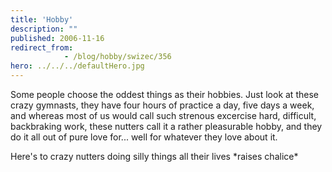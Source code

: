 ```yaml
---
title: 'Hobby'
description: ""
published: 2006-11-16
redirect_from: 
            - /blog/hobby/swizec/356
hero: ../../../defaultHero.jpg
---
```


Some people choose the oddest things as their hobbies. Just look at these crazy gymnasts, they have four hours of practice a day, five days a week, and whereas most of us would call such strenous excercise hard, difficult, backbraking work, these nutters call it a rather pleasurable hobby, and they do it all out of pure love for... well for whatever they love about it.

Here's to crazy nutters doing silly things all their lives \*raises chalice\*
